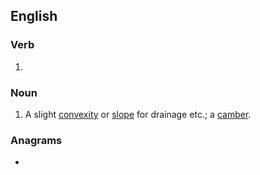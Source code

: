 ==English==

===Verb===
{{head|en|verb form}}

# {{present participle of|en|camber|nocat=1}}

===Noun===
{{en-noun}}

# A slight [[convexity]] or [[slope]] for drainage etc.; a [[camber]].

===Anagrams===
* {{anagrams|en|a=abcegimnr|embracing}}